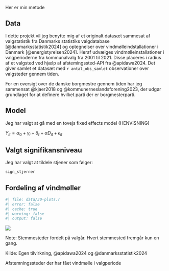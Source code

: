 Her er min metode


## Data

I dette projekt vil jeg benytte mig af et originalt datasæt sammesat af valgstatistik fra Danmarks statistiks valgdatabase [@danmarksstatistik2024] og optegnelser over vindmølleindstallationer i Danmark [@energistyrelsen2024]. Heraf udvælges vindmølleinstallationer i valgperioderne fra kommunalvalg fra 2001 til 2021. Disse placeres i radius af et valgsted ved hjælp af afstemingssted-API fra @apidawa2024. Det giver samlet et datasæt med `r antal_obs_samlet` observationer over valgsteder gennem tiden.

For en oversigt over de danske borgmestre gennem tiden har jeg sammensat @kjaer2018 og @kommunerneslandsforening2023, der udgør grundlaget for at definere hvilket parti der er borgmesterparti.

## Model

Jeg har valgt at gå med en tovejs fixed effects model (HENVISNING)

$Y_{it} = \alpha_0 + \gamma_i + \delta_t + \alpha{D}_{it} + \epsilon_{it}$

## Valgt signifikansniveau

Jeg har valgt at tildele stjener som følger:

```r
sign_stjerner
```

## Fordeling af vindmøller

```r
#| file: data/30-plots.r
#| error: false
#| cache: true
#| warning: false
#| output: false

```

::: {#fig-vindmølle-2 fig-cap="" fig-cap-location="top"}

![](output/billeder/valgsteder-map-1.png)

\raggedright

Note: Stemmesteder fordelt på valgår. Hvert stemmested fremgår kun en gang.

Kilde: Egen tilvirkning, @apidawa2024 og @danmarksstatistik2024

\centering

Afstemningssteder der har fået vindmølle i valgperiode

:::